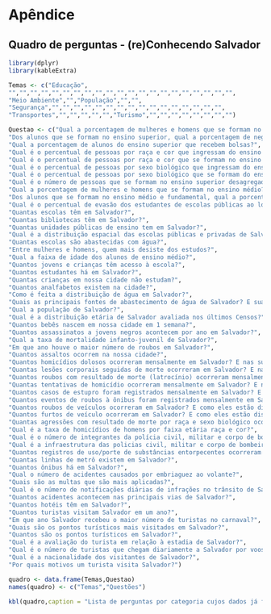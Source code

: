 # Apêndice {-}

## Quadro de perguntas - (re)Conhecendo Salvador {#apendperguntas}

```r
library(dplyr)
library(kableExtra)

Temas <- c("Educação",
"","","","","","","","","","","","","","","","","","","","","",
"Meio Ambiente","","População","","",
"Segurança","","","","","","","","","","","","","","","","",
"Transportes","","","","","","Turismo","","","","","","","","")

Questao <- c("Qual a porcentagem de mulheres e homens que se formam no ensino superior?",
"Dos alunos que se formam no ensino superior, qual a porcentagem de negros e brancos?",
"Qual a porcentagem de alunos do ensino superior que recebem bolsas?",
"Qual é o percentual de pessoas por raça e cor que ingressam do ensino superior em Salvador?",
"Qual é o percentual de pessoas por raça e cor que se formam no ensino superior em Salvador ?",
"Qual é o percentual de pessoas por sexo biológico que ingressam do ensino superior em Salvador?",
"Qual é o percentual de pessoas por sexo biológico que se formam do ensino superior em Salvador?",
"Qual é o número de pessoas que se formam no ensino superior desagregado por sexo biológico e raça e cor na UFBA/Uneb/Unifacs/Ucsal?",
"Qual a porcentagem de mulheres e homens que se formam no ensino médio? E fundamental?",
"Dos alunos que se formam no ensino médio e fundamental, qual a porcentagem de negros e brancos?",
"Qual é o percentual de evasão dos estudantes de escolas públicas ao longo dos anos?",
"Quantas escolas têm em Salvador?",
"Quantas bibliotecas têm em Salvador?",
"Quantas unidades públicas de ensino tem em Salvador?",
"Qual é a distribuição espacial das escolas públicas e privadas de Salvador?",
"Quantas escolas são abastecidas com água?",
"Entre mulheres e homens, quem mais desiste dos estudos?",
"Qual a faixa de idade dos alunos de ensino médio?",
"Quantos jovens e crianças têm acesso à escola?",
"Quantos estudantes há em Salvador?",
"Quantas crianças em nossa cidade não estudam?",
"Quantos analfabetos existem na cidade?",
"Como é feita a distribuição de água em Salvador?",
"Quais as principais fontes de abastecimento de água de Salvador? E suas respectivas vazões?",
"Qual a população de Salvador?",
"Qual é a distribuição etária de Salvador avaliada nos últimos Censos?",
"Quantos bebês nascem em nossa cidade em 1 semana?",
"Quantos assassinatos a jovens negros acontecem por ano em Salvador?",
"Qual a taxa de mortalidade infanto-juvenil de Salvador?",
"Em que ano houve o maior número de roubos em Salvador?",
"Quantos assaltos ocorrem na nossa cidade?",
"Quantos homicídios dolosos ocorreram mensalmente em Salvador? E nas suas áreas integradas de segurança pública?",
"Quantas lesões corporais seguidas de morte ocorreram em Salvador? E nas suas áreas integradas de segurança pública?",
"Quantos roubos com resultado de morte (latrocínio) ocorreram mensalmente em Salvador? E nas suas áreas integradas de segurança pública?",
"Quantas tentativas de homicídio ocorreram mensalmente em Salvador? E nas suas áreas integradas de segurança pública?",
"Quantos casos de estupro foram registrados mensalmente em Salvador? E nas suas áreas integradas de segurança pública?",
"Quantos eventos de roubos à ônibus foram registrados mensalmente em Salvador? E nas suas áreas integradas de segurança pública?",
"Quantos roubos de veículos ocorreram em Salvador? E como eles estão distribuídos nas áreas integradas de segurança pública?",
"Quantos furtos de veículo ocorreram em Salvador? E como eles estão distribuídos nas áreas integradas de segurança pública?",
"Quantas agressões com resultado de morte por raça e sexo biológico ocorrem em Salvador?",
"Qual é a taxa de homicídios de homens por faixa etária raça e cor?",
"Qual é o número de integrantes da polícia civil, militar e corpo de bombeiros e qual e a divisão por sexo biológico?",
"Qual é a infraestrutura das policias civil, militar e corpo de bombeiros dedicadas a capital?",
"Quantos registros de uso/porte de substâncias entorpecentes ocorreram em Salvador? Como esses ocorrências estão distribuídas nas diferentes áreas integradas de segurança pública?",
"Quantas linhas de metrô existem em Salvador?",
"Quantos ônibus há em Salvador?",
"Qual o número de acidentes causados por embriaguez ao volante?",
"Quais são as multas que são mais aplicadas?",
"Qual é o número de notificações diárias de infrações no trânsito de Salvador por tipo?",
"Quantos acidentes acontecem nas principais vias de Salvador?",
"Quantos hotéis têm em Salvador?",
"Quantos turistas visitam Salvador em um ano?",
"Em que ano Salvador recebeu o maior número de turistas no carnaval?",
"Quais são os pontos turísticos mais visitados em Salvador?",
"Quantos são os pontos turísticos em Salvador?",
"Qual é a avaliação do turista em relação à estadia de Salvador?",
"Qual é o número de turistas que chegam diariamente a Salvador por voos internacionais e nacionais?",
"Qual é a nacionalidade dos visitantes de Salvador?",
"Por quais motivos um turista visita Salvador?")

quadro <- data.frame(Temas,Questao)
names(quadro) <- c("Temas","Questões")

kbl(quadro,caption = "Lista de perguntas por categoria cujos dados já foram levantados e serão explorados no site (re)Conhecendo Salvador.")
```



